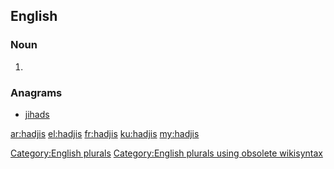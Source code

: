 ==English==

===Noun===
{{head|en}}

# {{plural of|hadji}}

===Anagrams===
* [[jihads#English|jihads]]

[[Category:English plurals]][[Category:English plurals using obsolete wikisyntax]]

[[ar:hadjis]]
[[el:hadjis]]
[[fr:hadjis]]
[[ku:hadjis]]
[[my:hadjis]]